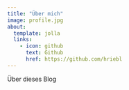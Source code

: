 ```yaml
---
title: "Über mich"
image: profile.jpg
about:
  template: jolla
  links:
    - icon: github
      text: Github
      href: https://github.com/hriebl
---
```


Über dieses Blog
